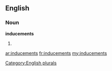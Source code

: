 ==English==

===Noun===
'''inducements'''

# {{plural of|[[inducement]]}}

[[Category:English plurals]]

[[ar:inducements]]
[[fr:inducements]]
[[my:inducements]]